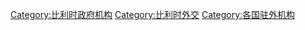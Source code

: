 {{Commonscat|Embassies of Belgium}}

[[Category:比利时政府机构|Category:比利时政府机构]]
[[Category:比利时外交|Category:比利时外交]]
[[Category:各国驻外机构|Category:各国驻外机构]]